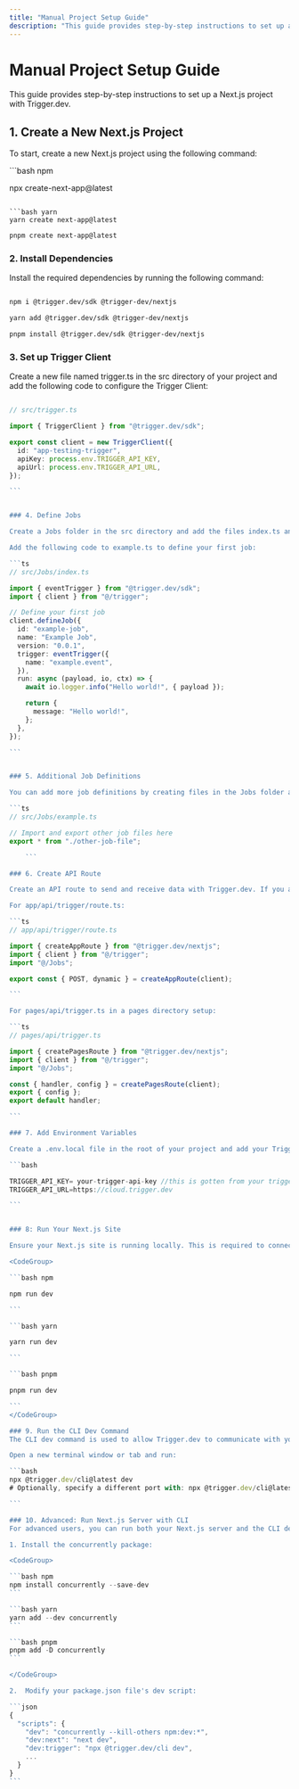 ```yaml
---
title: "Manual Project Setup Guide"
description: "This guide provides step-by-step instructions to set up a Next.js project with Trigger.dev."
---
```


# Manual Project Setup Guide

This guide provides step-by-step instructions to set up a Next.js project with Trigger.dev.

## 1. Create a New Next.js Project

To start, create a new Next.js project using the following command:

<CodeGroup>
```bash npm

npx create-next-app@latest

````

```bash yarn
yarn create next-app@latest

````

```bash pnpm
pnpm create next-app@latest

```

</CodeGroup>

### 2. Install Dependencies

Install the required dependencies by running the following command:

<CodeGroup>

```bash npm

npm i @trigger.dev/sdk @trigger-dev/nextjs

```

```bash yarn
yarn add @trigger.dev/sdk @trigger-dev/nextjs

```

```bash pnpm
pnpm install @trigger.dev/sdk @trigger-dev/nextjs

```

</CodeGroup>

### 3. Set up Trigger Client

Create a new file named trigger.ts in the src directory of your project and add the following code to configure the Trigger Client:

````ts

// src/trigger.ts

import { TriggerClient } from "@trigger.dev/sdk";

export const client = new TriggerClient({
  id: "app-testing-trigger",
  apiKey: process.env.TRIGGER_API_KEY,
  apiUrl: process.env.TRIGGER_API_URL,
});

```


### 4. Define Jobs

Create a Jobs folder in the src directory and add the files index.ts and example.ts.

Add the following code to example.ts to define your first job:

```ts
// src/Jobs/index.ts

import { eventTrigger } from "@trigger.dev/sdk";
import { client } from "@/trigger";

// Define your first job
client.defineJob({
  id: "example-job",
  name: "Example Job",
  version: "0.0.1",
  trigger: eventTrigger({
    name: "example.event",
  }),
  run: async (payload, io, ctx) => {
    await io.logger.info("Hello world!", { payload });

    return {
      message: "Hello world!",
    };
  },
});

```


### 5. Additional Job Definitions

You can add more job definitions by creating files in the Jobs folder and exporting them in `index.ts`.

```ts
// src/Jobs/example.ts

// Import and export other job files here
export * from "./other-job-file";

    ```

### 6. Create API Route

Create an API route to send and receive data with Trigger.dev. If you are using the NextJs App directory, add the route as follows:

For app/api/trigger/route.ts:

```ts
// app/api/trigger/route.ts

import { createAppRoute } from "@trigger.dev/nextjs";
import { client } from "@/trigger";
import "@/Jobs";

export const { POST, dynamic } = createAppRoute(client);

```

For pages/api/trigger.ts in a pages directory setup:

```ts
// pages/api/trigger.ts

import { createPagesRoute } from "@trigger.dev/nextjs";
import { client } from "@/trigger";
import "@/Jobs";

const { handler, config } = createPagesRoute(client);
export { config };
export default handler;

```

### 7. Add Environment Variables

Create a .env.local file in the root of your project and add your Trigger API key and URL:

```bash

TRIGGER_API_KEY= your-trigger-api-key //this is gotten from your trigger dashboard
TRIGGER_API_URL=https://cloud.trigger.dev

```


### 8: Run Your Next.js Site

Ensure your Next.js site is running locally. This is required to connect and register your Jobs. Keep it running for the remaining steps.

<CodeGroup>

```bash npm

npm run dev

```

```bash yarn

yarn run dev

```

```bash pnpm

pnpm run dev

```
</CodeGroup>

### 9. Run the CLI Dev Command
The CLI dev command is used to allow Trigger.dev to communicate with your Next.js site for job registration, triggering, and tasks. This command creates a tunnel (using ngrok) to facilitate message transmission from Trigger.dev to your local environment. Keep this command running during development.

Open a new terminal window or tab and run:

```bash 
npx @trigger.dev/cli@latest dev
# Optionally, specify a different port with: npx @trigger.dev/cli@latest dev --port 3001

```

### 10. Advanced: Run Next.js Server with CLI
For advanced users, you can run both your Next.js server and the CLI dev command together. To achieve this:

1. Install the concurrently package:

<CodeGroup> 

```bash npm
npm install concurrently --save-dev
```

```bash yarn 
yarn add --dev concurrently
```

```bash pnpm 
pnpm add -D concurrently
```

</CodeGroup>

2.  Modify your package.json file's dev script:

```json
{
  "scripts": {
    "dev": "concurrently --kill-others npm:dev:*",
    "dev:next": "next dev",
    "dev:trigger": "npx @trigger.dev/cli dev",
    ...
  }
}
```
